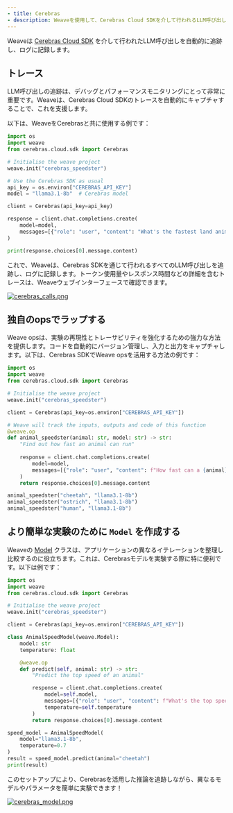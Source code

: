 ```yaml
---
- title: Cerebras
- description: Weaveを使用して、Cerebras Cloud SDKを介して行われるLLM呼び出しを追跡およびログに記録する
---
```


Weaveは [Cerebras Cloud SDK](https://inference-docs.cerebras.ai/introduction) を介して行われたLLM呼び出しを自動的に追跡し、ログに記録します。

## トレース

LLM呼び出しの追跡は、デバッグとパフォーマンスモニタリングにとって非常に重要です。Weaveは、Cerebras Cloud SDKのトレースを自動的にキャプチャすることで、これを支援します。

以下は、WeaveをCerebrasと共に使用する例です：

```python
import os
import weave
from cerebras.cloud.sdk import Cerebras

# Initialise the weave project
weave.init("cerebras_speedster")

# Use the Cerebras SDK as usual
api_key = os.environ["CEREBRAS_API_KEY"]
model = "llama3.1-8b"  # Cerebras model

client = Cerebras(api_key=api_key)

response = client.chat.completions.create(
    model=model,
    messages=[{"role": "user", "content": "What's the fastest land animal?"}],
)

print(response.choices[0].message.content)
```

これで、Weaveは、Cerebras SDKを通じて行われるすべてのLLM呼び出しを追跡し、ログに記録します。トークン使用量やレスポンス時間などの詳細を含むトレースは、Weaveウェブインターフェースで確認できます。

[![cerebras\_calls.png](imgs/cerebras_calls.png)](https://wandb.ai/capecape/cerebras_speedster/weave/traces)

## 独自のopsでラップする

Weave opsは、実験の再現性とトレーサビリティを強化するための強力な方法を提供します。コードを自動的にバージョン管理し、入力と出力をキャプチャします。以下は、Cerebras SDKでWeave opsを活用する方法の例です：

```python
import os
import weave
from cerebras.cloud.sdk import Cerebras

# Initialise the weave project
weave.init("cerebras_speedster")

client = Cerebras(api_key=os.environ["CEREBRAS_API_KEY"])

# Weave will track the inputs, outputs and code of this function
@weave.op
def animal_speedster(animal: str, model: str) -> str:
    "Find out how fast an animal can run"
    
    response = client.chat.completions.create(
        model=model,
        messages=[{"role": "user", "content": f"How fast can a {animal} run?"}],
    )
    return response.choices[0].message.content

animal_speedster("cheetah", "llama3.1-8b")
animal_speedster("ostrich", "llama3.1-8b")
animal_speedster("human", "llama3.1-8b")
```

## より簡単な実験のために `Model` を作成する

Weaveの [Model](/ja/guides/core-types/models) クラスは、アプリケーションの異なるイテレーションを整理し比較するのに役立ちます。これは、Cerebrasモデルを実験する際に特に便利です。以下は例です：

```python
import os
import weave
from cerebras.cloud.sdk import Cerebras

# Initialise the weave project
weave.init("cerebras_speedster")

client = Cerebras(api_key=os.environ["CEREBRAS_API_KEY"])

class AnimalSpeedModel(weave.Model):
    model: str
    temperature: float

    @weave.op
    def predict(self, animal: str) -> str:
        "Predict the top speed of an animal"        

        response = client.chat.completions.create(
            model=self.model,
            messages=[{"role": "user", "content": f"What's the top speed of a {animal}?"}],
            temperature=self.temperature
        )
        return response.choices[0].message.content

speed_model = AnimalSpeedModel(
    model="llama3.1-8b",
    temperature=0.7
)
result = speed_model.predict(animal="cheetah")
print(result)
```

このセットアップにより、Cerebrasを活用した推論を追跡しながら、異なるモデルやパラメータを簡単に実験できます！

[![cerebras\_model.png](imgs/cerebras_model.png)](https://wandb.ai/capecape/cerebras_speedster/weave/traces)
